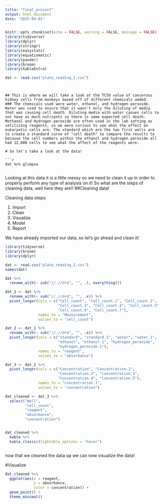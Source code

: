 ```yaml
---
title: "final_project"
output: html_document
date: "2025-04-01"
---
```


```r
knitr::opts_chunk$set(echo = FALSE, warning = FALSE, message = FALSE)
library(tidyverse)
library(dplyr)
library(stringr)
library(easystats)
library(equatiomatic)
library(pander)
library(broom)
library(kableExtra)

dat <- read.csv("plate_reading_2.csv")
```



```


## This is where we will take a look at the TC50 value of cancerous kidney cells from monkeys based off of different chemicals added. 
### The chemicals used were water, ethanol, and hydrogen peroxide. 
Water was used to ensure that it wasn't only the diluting of media that was causing cell death. Diluting media with water casues cells to not have as much nutrients so there is some expected cell death. Methanol and Hydrogen peroxide are often used in the lab setting as setilizing reagents, so we were curious to see what the effect on eukaryotic cells are. The standard which are the two first wells are to create a standard curve of "cell death" to compare the results to because the cell numbers within the ethanol and hydrogen peroxide all had 12,000 cells to see what the affect of the reagents were. 

# So let's take a look at the data! 

```r
dat %>% glimpse


```
Looking at this data it is a little messy so we need to clean it up in order to properly perform any type of analysis on it! So what are the steps of cleaning data, well here they are!!
##Cleaning data!

Cleaning data steps: 

1. Import 
2. Clean
3. Visualize
4. Model
5. Report 

We have already imported our data, so let's go ahead and clean it!

```r
library(tidyverse)
library(broom)
library(dplyr)

dat <- read.csv("plate_reading_2.csv")
names(dat)

dat %>% 
  rename_with(~ sub("//.//d+$", "", .), everything())

dat_1 <- dat %>% 
  rename_with(~ sub("//.//d+$", "", .x)) %>%
  pivot_longer(cols = c("Cell_count", "Cell_count.1", "Cell_count.2", 
                        "Cell_count.3", "Cell_count.4", "Cell_count.5", 
                        "Cell_count.6", "Cell_count.7"), 
               names_to = "Measurement", 
               values_to = "cell_count")

dat_2 <- dat_1 %>% 
  rename_with(~ sub("//.//d+$", "", .x)) %>%
  pivot_longer(cols = c("standard", "standard.1", "water", "water.1", 
                        "ethanol", "ethanol.1", "hydrogen_peroxide", 
                        "hydrogen_peroxide.1"), 
               names_to = "reagent", 
               values_to = "absorbance")

dat_3 <- dat_2 %>% 
  pivot_longer(cols = c("Concentration", "Concentration.1", 
                        "Concentration.2", "Concentration.3", 
                        "Concentration.4", "Concentration.5"), 
               names_to = "concentration.1", 
               values_to = "concentration")

dat_cleaned <- dat_3 %>% 
  select("Well", 
         "cell_count", 
         "reagent", 
         "absorbance", 
         "concentration")


dat_cleaned %>% 
  kable %>%
  kable_classic(lightable_options = "hover")



```

now that we cleaned the data up we can now visualize the data!

#Visualize 

```r
dat_cleaned %>% 
  ggplot(aes(x = reagent, 
             y = absorbance, 
             color = concentration)) + 
  geom_point() + 
  theme_minimal()
```

```


```





